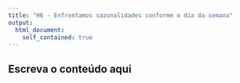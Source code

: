 ```yaml
---
title: "H6 - Enfrentamos sazonalidades conforme o dia da semana"
output: 
  html_document:
    self_contained: true
---
```


## Escreva o conteúdo aqui
